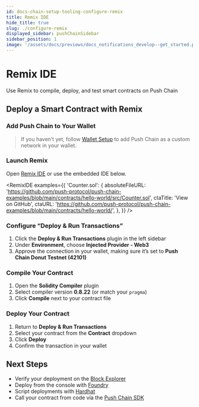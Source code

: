```yaml
---
id: docs-chain-setup-tooling-configure-remix
title: Remix IDE
hide_title: true
slug: ./configure-remix
displayed_sidebar: pushChainSidebar
sidebar_position: 1
image: '/assets/docs/previews/docs_notifications_develop--get_started.png'
---
```


# Remix IDE

Use Remix to compile, deploy, and test smart contracts on Push Chain

<head>
  <title>
    {
      'Remix IDE | Smart Contract Environment | Setup | Push Chain | Push Documentation'
    }
  </title>
</head>


## Deploy a Smart Contract with Remix

### Add Push Chain to Your Wallet

<PushChainSpecs />

> If you haven’t yet, follow [Wallet Setup](/docs/chain/setup/tooling/wallet-setup) to add Push Chain as a custom network in your wallet.

### Launch Remix

Open [Remix IDE](https://remix.ethereum.org) or use the embedded IDE below.

<RemixIDE
  examples={{
    'Counter.sol': {
      absoluteFileURL:
        'https://github.com/push-protocol/push-chain-examples/blob/main/contracts/hello-world/src/Counter.sol',
      ctaTitle: 'View on GitHub',
      ctaURL:
        'https://github.com/push-protocol/push-chain-examples/blob/main/contracts/hello-world/',
    },
  }}
/>

### Configure “Deploy & Run Transactions”

1. Click the **Deploy & Run Transactions** plugin in the left sidebar
2. Under **Environment**, choose **Injected Provider - Web3**
3. Approve the connection in your wallet, making sure it’s set to **Push Chain Donut Testnet (42101)**

### Compile Your Contract

1. Open the **Solidity Compiler** plugin
2. Select compiler version **0.8.22** (or match your `pragma`)
3. Click **Compile** next to your contract file

### Deploy Your Contract

1. Return to **Deploy & Run Transactions**
2. Select your contract from the **Contract** dropdown
3. Click **Deploy**
4. Confirm the transaction in your wallet

## Next Steps

- Verify your deployment on the [Block Explorer](/docs/chain/setup/tooling/block-explorer)
- Deploy from the console with [Foundry](/docs/chain/setup/smart-contract-environment/configure-foundry)
- Script deployments with [Hardhat](/docs/chain/setup/smart-contract-environment/configure-hardhat)
- Call your contract from code via the [Push Chain SDK](/docs/chain/build)
